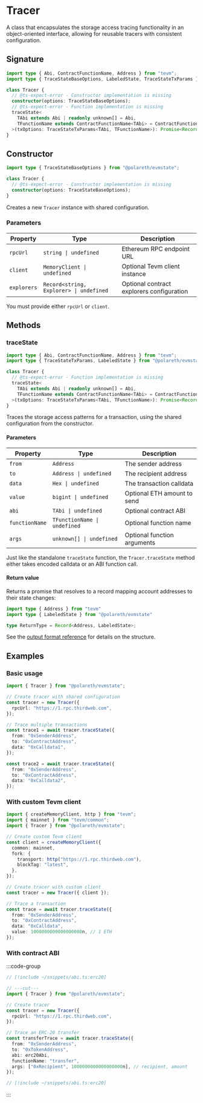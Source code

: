 # Tracer

A class that encapsulates the storage access tracing functionality in an object-oriented interface, allowing for reusable tracers with consistent configuration.

## Signature

```typescript twoslash
import type { Abi, ContractFunctionName, Address } from "tevm";
import type { TraceStateBaseOptions, LabeledState, TraceStateTxParams } from "@polareth/evmstate";

class Tracer {
  // @ts-expect-error - Constructor implementation is missing
  constructor(options: TraceStateBaseOptions);
  // @ts-expect-error - Function implementation is missing
  traceState<
    TAbi extends Abi | readonly unknown[] = Abi,
    TFunctionName extends ContractFunctionName<TAbi> = ContractFunctionName<TAbi>,
  >(txOptions: TraceStateTxParams<TAbi, TFunctionName>): Promise<Record<Address, LabeledState>>;
}
```

## Constructor

```typescript twoslash
import type { TraceStateBaseOptions } from "@polareth/evmstate";

class Tracer {
  // @ts-expect-error - Constructor implementation is missing
  constructor(options: TraceStateBaseOptions);
}
```

Creates a new `Tracer` instance with shared configuration.

### Parameters

| Property    | Type                                    | Description                               |
| ----------- | --------------------------------------- | ----------------------------------------- |
| `rpcUrl`    | `string \| undefined`                   | Ethereum RPC endpoint URL                 |
| `client`    | `MemoryClient \| undefined`             | Optional Tevm client instance             |
| `explorers` | `Record<string, Explorer> \| undefined` | Optional contract explorers configuration |

You must provide either `rpcUrl` or `client`.

## Methods

### traceState

```typescript twoslash
import type { Abi, ContractFunctionName, Address } from "tevm";
import type { TraceStateTxParams, LabeledState } from "@polareth/evmstate";

class Tracer {
  // @ts-expect-error - Function implementation is missing
  traceState<
    TAbi extends Abi | readonly unknown[] = Abi,
    TFunctionName extends ContractFunctionName<TAbi> = ContractFunctionName<TAbi>,
  >(txOptions: TraceStateTxParams<TAbi, TFunctionName>): Promise<Record<Address, LabeledState>>;
}
```

Traces the storage access patterns for a transaction, using the shared configuration from the constructor.

#### Parameters

| Property       | Type                         | Description                 |
| -------------- | ---------------------------- | --------------------------- |
| `from`         | `Address`                    | The sender address          |
| `to`           | `Address \| undefined`       | The recipient address       |
| `data`         | `Hex \| undefined`           | The transaction calldata    |
| `value`        | `bigint \| undefined`        | Optional ETH amount to send |
| `abi`          | `TAbi \| undefined`          | Optional contract ABI       |
| `functionName` | `TFunctionName \| undefined` | Optional function name      |
| `args`         | `unknown[] \| undefined`     | Optional function arguments |

Just like the standalone `traceState` function, the `Tracer.traceState` method either takes encoded calldata or an ABI function call.

#### Return value

Returns a promise that resolves to a record mapping account addresses to their state changes:

```typescript twoslash
import type { Address } from "tevm"
import type { LabeledState } from "@polareth/evmstate"

type ReturnType = Record<Address, LabeledState>;
```

See the [output format reference](/reference/output-format) for details on the structure.

## Examples

### Basic usage

```typescript twoslash
import { Tracer } from "@polareth/evmstate";

// Create tracer with shared configuration
const tracer = new Tracer({
  rpcUrl: "https://1.rpc.thirdweb.com",
});

// Trace multiple transactions
const trace1 = await tracer.traceState({
  from: "0xSenderAddress",
  to: "0xContractAddress",
  data: "0xCalldata1",
});

const trace2 = await tracer.traceState({
  from: "0xSenderAddress",
  to: "0xContractAddress",
  data: "0xCalldata2",
});
```

### With custom Tevm client

```typescript twoslash
import { createMemoryClient, http } from "tevm";
import { mainnet } from "tevm/common";
import { Tracer } from "@polareth/evmstate";

// Create custom Tevm client
const client = createMemoryClient({
  common: mainnet,
  fork: {
    transport: http("https://1.rpc.thirdweb.com"),
    blockTag: "latest",
  },
});

// Create tracer with custom client
const tracer = new Tracer({ client });

// Trace a transaction
const trace = await tracer.traceState({
  from: "0xSenderAddress",
  to: "0xContractAddress",
  data: "0xCalldata",
  value: 1000000000000000000n, // 1 ETH
});
```

### With contract ABI

:::code-group
```typescript twoslash [example.ts]
// [!include ~/snippets/abi.ts:erc20]

// ---cut---
import { Tracer } from "@polareth/evmstate";

// Create tracer
const tracer = new Tracer({
  rpcUrl: "https://1.rpc.thirdweb.com",
});

// Trace an ERC-20 transfer
const transferTrace = await tracer.traceState({
  from: "0xSenderAddress",
  to: "0xTokenAddress",
  abi: erc20Abi,
  functionName: "transfer",
  args: ["0xRecipient", 1000000000000000000n], // recipient, amount
});
```

```typescript twoslash [abi.ts]
// [!include ~/snippets/abi.ts:erc20]
```

:::